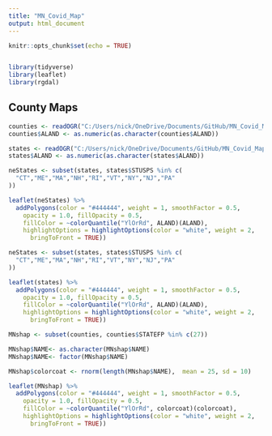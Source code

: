```yaml
---
title: "MN_Covid_Map"
output: html_document
---
```


```r
knitr::opts_chunk$set(echo = TRUE)


library(tidyverse)
library(leaflet)
library(rgdal)

```

## County Maps


```r

counties <- readOGR("C:/Users/nick/OneDrive/Documents/GitHub/MN_Covid_Map/shpmn2")
counties$ALAND <- as.numeric(as.character(counties$ALAND))

states <- readOGR("C:/Users/nick/OneDrive/Documents/GitHub/MN_Covid_Map/shp")
states$ALAND <- as.numeric(as.character(states$ALAND))

```



```r

neStates <- subset(states, states$STUSPS %in% c(
  "CT","ME","MA","NH","RI","VT","NY","NJ","PA"
))

leaflet(neStates) %>%
  addPolygons(color = "#444444", weight = 1, smoothFactor = 0.5,
    opacity = 1.0, fillOpacity = 0.5,
    fillColor = ~colorQuantile("YlOrRd", ALAND)(ALAND),
    highlightOptions = highlightOptions(color = "white", weight = 2,
      bringToFront = TRUE))

```



```r

neStates <- subset(states, states$STUSPS %in% c(
  "CT","ME","MA","NH","RI","VT","NY","NJ","PA"
))

leaflet(states) %>%
  addPolygons(color = "#444444", weight = 1, smoothFactor = 0.5,
    opacity = 1.0, fillOpacity = 0.5,
    fillColor = ~colorQuantile("YlOrRd", ALAND)(ALAND),
    highlightOptions = highlightOptions(color = "white", weight = 2,
      bringToFront = TRUE))

```




```r

MNshap <- subset(counties, counties$STATEFP %in% c(27))

MNshap$NAME<- as.character(MNshap$NAME)
MNshap$NAME<- factor(MNshap$NAME)

MNshap$colorcoat <- rnorm(length(MNshap$NAME),  mean = 25, sd = 10)

leaflet(MNshap) %>%
  addPolygons(color = "#444444", weight = 1, smoothFactor = 0.5,
    opacity = 1.0, fillOpacity = 0.5,
    fillColor = ~colorQuantile("YlOrRd", colorcoat)(colorcoat),
    highlightOptions = highlightOptions(color = "white", weight = 2,
      bringToFront = TRUE))

```

